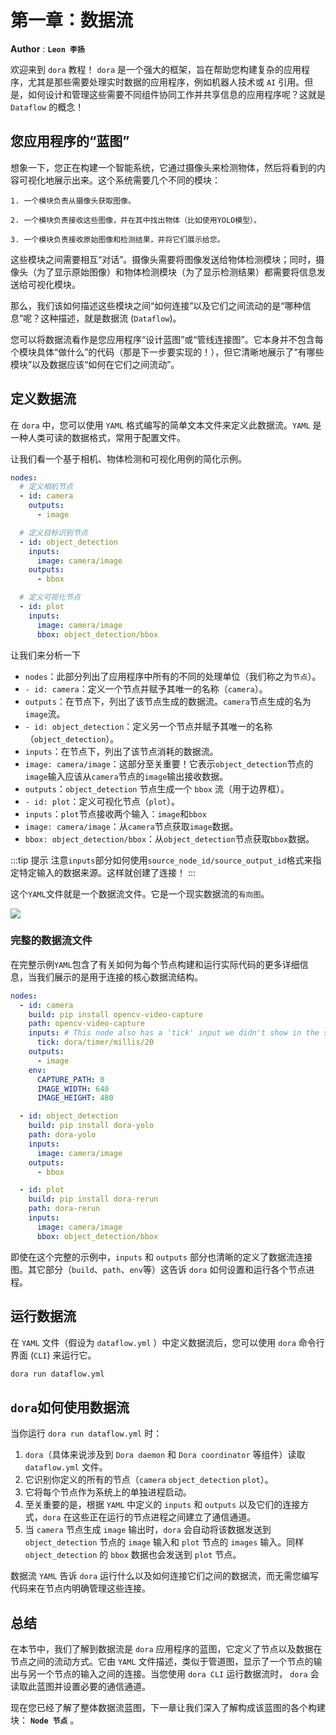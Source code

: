 # 第一章：数据流

**Author** : **`Leon 李扬`**

欢迎来到 `dora` 教程！ `dora` 是一个强大的框架，旨在帮助您构建复杂的应用程序，尤其是那些需要处理实时数据的应用程序，例如机器人技术或 `AI` 引用。但是，如何设计和管理这些需要不同组件协同工作并共享信息的应用程序呢？这就是 `Dataflow` 的概念！

## 您应用程序的“蓝图”

想象一下，您正在构建一个智能系统，它通过摄像头来检测物体，然后将看到的内容可视化地展示出来。这个系统需要几个不同的模块：

    1. 一个模块负责从摄像头获取图像。

    2. 一个模块负责接收这些图像，并在其中找出物体（比如使用YOLO模型）。

    3. 一个模块负责接收原始图像和检测结果，并将它们展示给您。

这些模块之间需要相互“对话”。摄像头需要将图像发送给物体检测模块；同时，摄像头（为了显示原始图像）和物体检测模块（为了显示检测结果）都需要将信息发送给可视化模块。

那么，我们该如何描述这些模块之间“如何连接”以及它们之间流动的是“哪种信息”呢？这种描述，就是数据流 (`Dataflow`)。

您可以将数据流看作是您应用程序“设计蓝图”或“管线连接图”。它本身并不包含每个模块具体“做什么”的代码（那是下一步要实现的！），但它清晰地展示了“有哪些模块”以及数据应该“如何在它们之间流动”。

## 定义数据流

在 `dora` 中，您可以使用 `YAML` 格式编写的简单文本文件来定义此数据流。`YAML` 是一种人类可读的数据格式，常用于配置文件。

让我们看一个基于相机、物体检测和可视化用例的简化示例。

```yaml title="dataflow.yml"
nodes:
  # 定义相机节点
  - id: camera
    outputs:
      - image

  # 定义目标识别节点
  - id: object_detection
    inputs:
      image: camera/image
    outputs:
      - bbox

  # 定义可视化节点
  - id: plot
    inputs:
      image: camera/image
      bbox: object_detection/bbox
```

让我们来分析一下

* `nodes`：此部分列出了应用程序中所有的不同的处理单位（我们称之为`节点`）。
* `- id: camera`：定义一个节点并赋予其唯一的名称（`camera`）。
* `outputs`：在节点下，列出了该节点生成的数据流。`camera`节点生成的名为`image`流。
* `- id: object_detection`：定义另一个节点并赋予其唯一的名称（`object_detection`）。
* `inputs`：在节点下，列出了该节点消耗的数据流。
* `image: camera/image`：这部分至关重要！它表示`object_detection`节点的`image`输入应该从`camera`节点的`image`输出接收数据。
* `outputs`：`object_detection` 节点生成一个 `bbox` 流（用于边界框）。
* `- id: plot`：定义可视化节点（`plot`）。
* `inputs`：`plot`节点接收两个输入：`image`和`bbox`
* `image: camera/image`：从`camera`节点获取`image`数据。
* `bbox: object_detection/bbox`：从`object_detection`节点获取`bbox`数据。

:::tip 提示
注意`inputs`部分如何使用`source_node_id/source_output_id`格式来指定特定输入的数据来源。这样就创建了连接！
:::

这个`YAML`文件就是一个数据流文件。它是一个现实数据流的`有向图`。

![](/dataflow-graph.png)

### 完整的数据流文件

在完整示例`YAML`包含了有关如何为每个节点构建和运行实际代码的更多详细信息，当我们展示的是用于连接的核心数据流结构。

```yaml title="完整的数据流文件.yml"
nodes:
  - id: camera
    build: pip install opencv-video-capture
    path: opencv-video-capture
    inputs: # This node also has a 'tick' input we didn't show in the simplified example
      tick: dora/timer/millis/20
    outputs:
      - image
    env:
      CAPTURE_PATH: 0
      IMAGE_WIDTH: 640
      IMAGE_HEIGHT: 480

  - id: object_detection
    build: pip install dora-yolo
    path: dora-yolo
    inputs:
      image: camera/image
    outputs:
      - bbox

  - id: plot
    build: pip install dora-rerun
    path: dora-rerun
    inputs:
      image: camera/image
      bbox: object_detection/bbox
```

即使在这个完整的示例中，`inputs` 和 `outputs` 部分也清晰的定义了数据流连接图。其它部分（`build`、`path`、`env`等）这告诉 `dora` 如何设置和运行各个节点进程。

## 运行数据流

在 `YAML` 文件（假设为 `dataflow.yml` ）中定义数据流后，您可以使用 `dora` 命令行界面 (`CLI`) 来运行它。

```bash
dora run dataflow.yml
```

## `dora`如何使用数据流

当你运行 `dora run dataflow.yml` 时：

1. `dora`（具体来说涉及到 `Dora daemon` 和 `Dora coordinator` 等组件）读取 `dataflow.yml` 文件。
2. 它识别你定义的所有的节点（`camera` `object_detection` `plot`）。
3. 它将每个节点作为系统上的单独进程启动。
4. 至关重要的是，根据 `YAML` 中定义的 `inputs` 和 `outputs` 以及它们的连接方式，`dora` 在这些正在运行的节点进程之间建立了通信通道。
5. 当 `camera` 节点生成 `image` 输出时，`dora` 会自动将该数据发送到 `object_detection` 节点的 `image` 输入和 `plot` 节点的 `images` 输入。同样 `object_detection` 的 `bbox` 数据也会发送到 `plot` 节点。

数据流 `YAML` 告诉 `dora` 运行什么以及如何连接它们之间的数据流，而无需您编写代码来在节点内明确管理这些连接。

## 总结

在本节中，我们了解到数据流是 `dora` 应用程序的蓝图，它定义了节点以及数据在节点之间的流动方式。它由 `YAML` 文件描述，类似于管道图，显示了一个节点的输出与另一个节点的输入之间的连接。当您使用 `dora CLI` 运行数据流时， `dora` 会读取此蓝图并设置必要的通信通道。

现在您已经了解了整体数据流蓝图，下一章让我们深入了解构成该蓝图的各个构建块： **`Node 节点`** 。